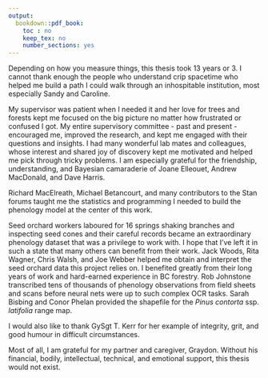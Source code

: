 ```yaml
---
output:
  bookdown::pdf_book:
    toc : no
    keep_tex: no
    number_sections: yes
---
```


<!-- This section is optional -->

Depending on how you measure things, this thesis took 13 years or 3. I cannot thank enough the people who understand crip spacetime who helped me build a path I could walk through an inhospitable institution, most especially Sandy and Caroline. 

My supervisor was patient when I needed it and her love for trees and forests kept me focused on the big picture no matter how frustrated or confused I got. My entire supervisory committee - past and present - encouraged me, improved the research, and kept me engaged with their questions and insights. I had many wonderful lab mates and colleagues, whose interest and shared joy of discovery kept me motivated and helped me pick through tricky problems. I am especially grateful for the friendship, understanding, and Bayesian camaraderie of Joane Elleouet, Andrew MacDonald, and Dave Harris.

Richard MacElreath, Michael Betancourt, and many contributors to the Stan forums taught me the statistics and programming I needed to build the phenology model at the center of this work.

Seed orchard workers laboured for 16 springs shaking branches and inspecting seed cones and their careful records became an extraordinary phenology dataset that was a privilege to work with. I hope that I've left it in such a state that many others can benefit from their work. Jack Woods, Rita Wagner, Chris Walsh, and Joe Webber helped me obtain and interpret the seed orchard data this project relies on. I benefited greatly from their long years of work and hard-earned experience in BC forestry. Rob Johnstone transcribed tens of thousands of phenology observations from field sheets and scans before neural nets were up to such complex OCR tasks. Sarah Bisbing and Conor Phelan provided the shapefile for the *Pinus contorta* ssp. *latifolia* range map.

I would also like to thank GySgt T. Kerr for her example of integrity, grit, and good humour in difficult circumstances.

Most of all, I am grateful for my partner and caregiver, Graydon. Without his financial, bodily, intellectual, technical, and emotional support, this thesis would not exist.

